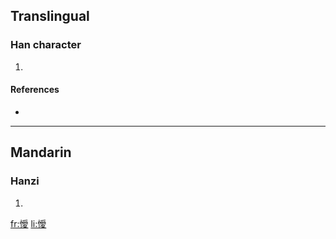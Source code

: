 ==Translingual==

===Han character===
{{Han char|rn=61|rad=心|as=13|sn=16|four=|canj=心月月水 (PBBE)}}

# {{defn|Han|sort=心13}}

====References====
* {{Han ref|kx=0406.141|hdz=42362.040|uh=61D3|ud=25043}}

----

==Mandarin==

===Hanzi===
{{cmn-hanzi|pin=[[ài]] ([[ai4]])|wg=ai<sup>4</sup>}}

# {{defn|Mandarin}}

[[fr:懓]]
[[li:懓]]